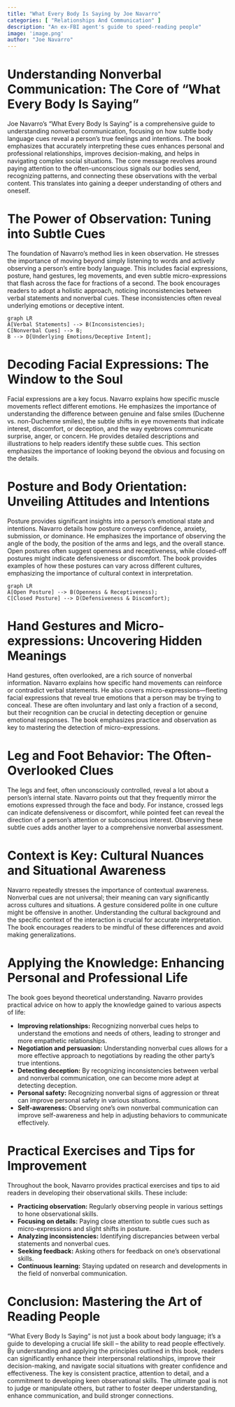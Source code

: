 ```yaml
---
title: "What Every Body Is Saying by Joe Navarro"
categories: [ "Relationships And Communication" ]
description: "An ex-FBI agent's guide to speed-reading people"
image: 'image.png'
author: "Joe Navarro"
---
```

# Understanding Nonverbal Communication: The Core of "What Every Body Is Saying"

Joe Navarro's "What Every Body Is Saying" is a comprehensive guide to understanding nonverbal communication, focusing on how subtle body language cues reveal a person's true feelings and intentions. The book emphasizes that accurately interpreting these cues enhances personal and professional relationships, improves decision-making, and helps in navigating complex social situations. The core message revolves around paying attention to the often-unconscious signals our bodies send, recognizing patterns, and connecting these observations with the verbal content.  This translates into gaining a deeper understanding of others and oneself.


# The Power of Observation: Tuning into Subtle Cues

The foundation of Navarro's method lies in keen observation.  He stresses the importance of moving beyond simply listening to words and actively observing a person's entire body language. This includes facial expressions, posture, hand gestures, leg movements, and even subtle micro-expressions that flash across the face for fractions of a second.  The book encourages readers to adopt a holistic approach, noticing inconsistencies between verbal statements and nonverbal cues. These inconsistencies often reveal underlying emotions or deceptive intent.

```mermaid
graph LR
A[Verbal Statements] --> B(Inconsistencies);
C[Nonverbal Cues] --> B;
B --> D[Underlying Emotions/Deceptive Intent];
```

#  Decoding Facial Expressions:  The Window to the Soul

Facial expressions are a key focus.  Navarro explains how specific muscle movements reflect different emotions. He emphasizes the importance of understanding the difference between genuine and false smiles (Duchenne vs. non-Duchenne smiles), the subtle shifts in eye movements that indicate interest, discomfort, or deception, and the way eyebrows communicate surprise, anger, or concern. He provides detailed descriptions and illustrations to help readers identify these subtle cues. This section emphasizes the importance of looking beyond the obvious and focusing on the details.


# Posture and Body Orientation: Unveiling Attitudes and Intentions

Posture provides significant insights into a person's emotional state and intentions.  Navarro details how posture conveys confidence, anxiety, submission, or dominance. He emphasizes the importance of observing the angle of the body, the position of the arms and legs, and the overall stance. Open postures often suggest openness and receptiveness, while closed-off postures might indicate defensiveness or discomfort.  The book provides examples of how these postures can vary across different cultures, emphasizing the importance of cultural context in interpretation.

```mermaid
graph LR
A[Open Posture] --> B(Openness & Receptiveness);
C[Closed Posture] --> D(Defensiveness & Discomfort);
```


# Hand Gestures and Micro-expressions:  Uncovering Hidden Meanings

Hand gestures, often overlooked, are a rich source of nonverbal information. Navarro explains how specific hand movements can reinforce or contradict verbal statements. He also covers micro-expressions—fleeting facial expressions that reveal true emotions that a person may be trying to conceal.  These are often involuntary and last only a fraction of a second, but their recognition can be crucial in detecting deception or genuine emotional responses.  The book emphasizes practice and observation as key to mastering the detection of micro-expressions.


# Leg and Foot Behavior: The Often-Overlooked Clues

The legs and feet, often unconsciously controlled, reveal a lot about a person's internal state. Navarro points out that they frequently mirror the emotions expressed through the face and body.  For instance, crossed legs can indicate defensiveness or discomfort, while pointed feet can reveal the direction of a person's attention or subconscious interest. Observing these subtle cues adds another layer to a comprehensive nonverbal assessment.


# Context is Key: Cultural Nuances and Situational Awareness

Navarro repeatedly stresses the importance of contextual awareness.  Nonverbal cues are not universal; their meaning can vary significantly across cultures and situations. A gesture considered polite in one culture might be offensive in another. Understanding the cultural background and the specific context of the interaction is crucial for accurate interpretation. The book encourages readers to be mindful of these differences and avoid making generalizations.


# Applying the Knowledge: Enhancing Personal and Professional Life

The book goes beyond theoretical understanding. Navarro provides practical advice on how to apply the knowledge gained to various aspects of life:

* **Improving relationships:** Recognizing nonverbal cues helps to understand the emotions and needs of others, leading to stronger and more empathetic relationships.
* **Negotiation and persuasion:** Understanding nonverbal cues allows for a more effective approach to negotiations by reading the other party's true intentions.
* **Detecting deception:** By recognizing inconsistencies between verbal and nonverbal communication, one can become more adept at detecting deception.
* **Personal safety:**  Recognizing nonverbal signs of aggression or threat can improve personal safety in various situations.
* **Self-awareness:** Observing one's own nonverbal communication can improve self-awareness and help in adjusting behaviors to communicate effectively.


# Practical Exercises and Tips for Improvement

Throughout the book, Navarro provides practical exercises and tips to aid readers in developing their observational skills. These include:

* **Practicing observation:** Regularly observing people in various settings to hone observational skills.
* **Focusing on details:** Paying close attention to subtle cues such as micro-expressions and slight shifts in posture.
* **Analyzing inconsistencies:** Identifying discrepancies between verbal statements and nonverbal cues.
* **Seeking feedback:** Asking others for feedback on one's observational skills.
* **Continuous learning:** Staying updated on research and developments in the field of nonverbal communication.

# Conclusion: Mastering the Art of Reading People

"What Every Body Is Saying" is not just a book about body language; it's a guide to developing a crucial life skill – the ability to read people effectively.  By understanding and applying the principles outlined in this book, readers can significantly enhance their interpersonal relationships, improve their decision-making, and navigate social situations with greater confidence and effectiveness. The key is consistent practice, attention to detail, and a commitment to developing keen observational skills.  The ultimate goal is not to judge or manipulate others, but rather to foster deeper understanding, enhance communication, and build stronger connections.

